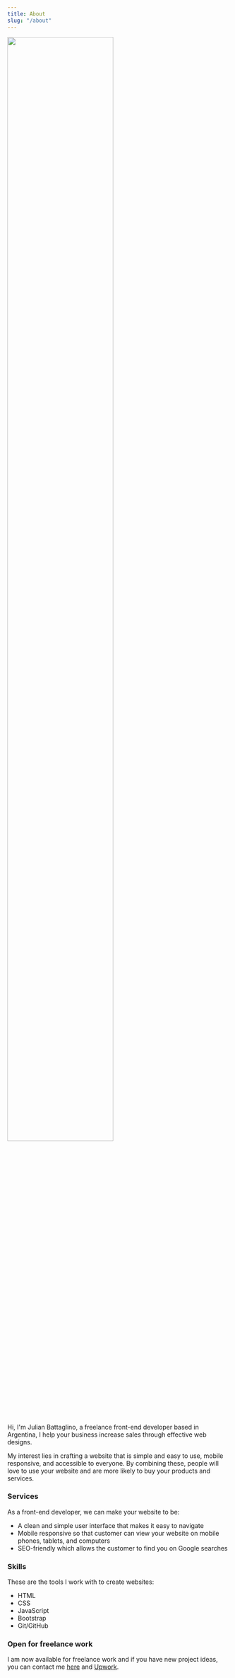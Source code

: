```yaml
---
title: About
slug: "/about"
---
```


<img
	src="/me.png"
	style=" max-width: 300px; width: 80%; height: auto; "
/>

Hi, I'm Julian Battaglino, a freelance front-end developer based in Argentina, I help your business increase sales through effective web designs.

My interest lies in crafting a website that is simple and easy to use, mobile responsive, and accessible to everyone.
By combining these, people will love to use your website and are more likely to buy your products and services.

### Services

As a front-end developer, we can make your website to be:

- A clean and simple user interface that makes it easy to navigate
- Mobile responsive so that customer can view your website on mobile phones, tablets, and computers
- SEO-friendly which allows the customer to find you on Google searches

### Skills

These are the tools I work with to create websites:

- HTML
- CSS
- JavaScript
- Bootstrap
- Git/GitHub

### Open for freelance work

I am now available for freelance work and if you have new project ideas,
you can contact me [here](/contact) and [Upwork](https://www.upwork.com/o/profiles/users/~0160426304d368a19a/?viewMode=1).

